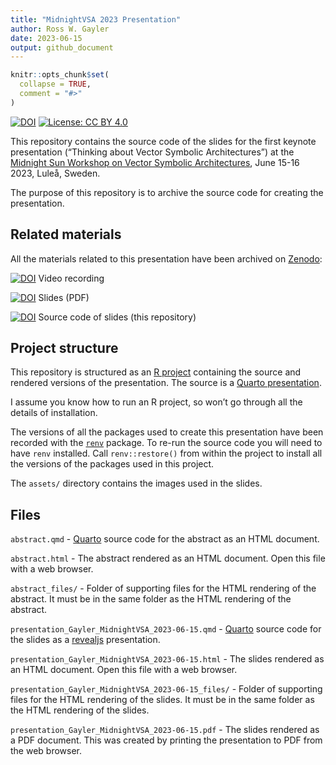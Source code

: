 ```yaml
---
title: "MidnightVSA 2023 Presentation"
author: Ross W. Gayler
date: 2023-06-15
output: github_document
---
```


<!-- README.md is generated from README.Rmd. Please edit that file -->

```r
knitr::opts_chunk$set(
  collapse = TRUE,
  comment = "#>"
)
```

<!-- badges: start -->

[![DOI](https://zenodo.org/badge/DOI/10.5281/zenodo.8076736.svg)](https://doi.org/10.5281/zenodo.8076736)
[![License: CC BY 4.0](https://img.shields.io/badge/License-CC%20BY%204.0-lightgrey.svg)](https://creativecommons.org/licenses/by/4.0/)

<!-- badges: end -->

This repository contains the source code of the slides for the first keynote presentation ("Thinking about Vector Symbolic Architectures") at the [Midnight Sun Workshop on Vector Symbolic Architectures](https://sites.google.com/ltu.se/midnightvsa/home?authuser=0), June 15-16 2023, Luleå, Sweden.

The purpose of this repository is to archive the source code for creating the presentation.

## Related materials

All the materials related to this presentation have been archived on
[Zenodo](https://zenodo.org/):

[![DOI](https://zenodo.org/badge/DOI/10.5281/zenodo.8076677.svg)](https://doi.org/10.5281/zenodo.8076677)
Video recording

[![DOI](https://zenodo.org/badge/DOI/10.5281/zenodo.8076707.svg)](https://doi.org/10.5281/zenodo.8076707)
Slides (PDF)

[![DOI](https://zenodo.org/badge/DOI/10.5281/zenodo.8076736.svg)](https://doi.org/10.5281/zenodo.8076736)
Source code of slides (this repository)

## Project structure

This repository is structured as an [R project](https://r4ds.had.co.nz/workflow-projects.html) containing the source and rendered versions of the presentation.
The source is a [Quarto presentation](https://quarto.org/docs/presentations/).

I assume you know how to run an R project, so won't go through all the details of installation.

The versions of all the packages used to create this presentation have been recorded with the [`renv`](https://rstudio.github.io/renv/) package.
To re-run the source code you will need to have `renv` installed. 
Call `renv::restore()` from within the project to install all the versions of the packages used in this project.

The `assets/` directory contains the images used in the slides.

## Files

`abstract.qmd` - [Quarto](https://quarto.org/docs/output-formats/html-basics.html) source code for the abstract as an HTML document.

`abstract.html` - The abstract rendered as an HTML document. Open this file with a web browser.

`abstract_files/` - Folder of supporting files for the HTML rendering of the abstract.
It must be in the same folder as the HTML rendering of the abstract.

`presentation_Gayler_MidnightVSA_2023-06-15.qmd` -
[Quarto](https://quarto.org/docs/presentations/revealjs/) source code for the slides as a [revealjs](https://revealjs.com/) presentation.

`presentation_Gayler_MidnightVSA_2023-06-15.html` - The slides rendered as an HTML document. Open this file with a web browser.

`presentation_Gayler_MidnightVSA_2023-06-15_files/` - Folder of supporting files for the HTML rendering of the slides.
It must be in the same folder as the HTML rendering of the slides.

`presentation_Gayler_MidnightVSA_2023-06-15.pdf` - The slides rendered as a PDF document. This was created
by printing the presentation to PDF from the web browser.

<!-- What is special about using `README.Rmd` is you can include R chunks. -->

<!-- You'll still need to render `README.Rmd` regularly, to keep `README.md` up-to-date. -->

<!-- You could also use GitHub Actions to re-render `README.Rmd` every time you push. -->

<!-- An example workflow can be found here: <https://github.com/r-lib/actions/tree/v1/examples>. -->

<!-- You can also embed plots. -->

<!-- In that case, don't forget to commit and push the resulting figure files, so they display on GitHub. -->
